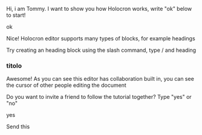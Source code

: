 Hi, i am Tommy. I want to show you how Holocron works, write "ok" below to start!

ok

Nice! Holocron editor supports many types of blocks, for example headings

Try creating an heading block using the slash command, type / and heading

### titolo

Awesome! As you can see this editor has collaboration built in, you can see the cursor of other people editing the document

Do you want to invite a friend to follow the tutorial together? Type "yes" or "no"

yes

Send this